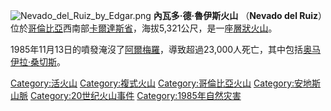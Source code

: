 [[File:Nevado_del_Ruiz_by_Edgar.png|thumb]]
{{哥倫比亞火山}}
'''內瓦多·德·魯伊斯火山''' （'''Nevado del Ruiz'''）位於[[哥倫比亞|哥倫比亞]]西南部[[卡爾達斯省|卡爾達斯省]]，海拔5,321公尺，是一座[[層狀火山|層狀火山]]。

1985年11月13日的噴發淹沒了[[阿爾梅羅|阿爾梅羅]]，導致超過23,000人死亡，其中包括[[奥马伊拉·桑切斯|奥马伊拉·桑切斯]]。

{{DEFAULTSORT:Nevado del Ruiz}}

[[Category:活火山|Category:活火山]]
[[Category:複式火山|Category:複式火山]]
[[Category:哥倫比亞火山|Category:哥倫比亞火山]]
[[Category:安地斯山脈|Category:安地斯山脈]]
[[Category:20世纪火山事件|Category:20世纪火山事件]]
[[Category:1985年自然灾害|Category:1985年自然灾害]]